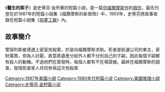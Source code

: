 {{Infobox Book 
|書名      =
醫生的案子|圖像      =
|圖像說明  =
|作者      = [[史蒂芬·金|史蒂芬·金]]
|原名      =The Doctor's Case|中文書名  = 
醫生的案子|出版地    = {{USA}}
|語言      = [[英語|英語]]
|題材      = [[短篇小說|短篇小說]]<br>[[推理小說|推理小說]]
|類型      =
|出版者    = 
|出版日期  = 1987年
}}

《'''醫生的案子'''》是史蒂芬·金所著的短篇小說，是一篇[[仿福爾摩斯作|仿福爾摩斯作]]的[[戲仿|戲仿]]，最先刊登在於1987年的短篇小說集《福爾摩斯的新冒險》中，1993年，史蒂芬將故事收錄在短篇小說集《[[惡夢工廠|惡夢工廠]]》內。

==故事簡介==
警探列斯崔德遇上密室兇殺案，於是向福爾摩斯求助。死者是航運公司的東主，家財萬貫，但為人討厭，故意將遺產分給外人都不分別自己的子嗣，因此每個子嗣都有殺人的動機。不過他們在案發時，每個人都有不在場證據。最終在福爾摩斯的調查，發現死者家人共同參與這次兇殺案      
{{惡夢工廠}}

{{史蒂芬·金}}

[[Category:1987年美國小說|Category:1987年美國小說]]
[[Category:1980年代短篇小说|Category:1980年代短篇小说]]
[[Category:美國推理小說|Category:美國推理小說]]
[[Category:史蒂芬·金短篇小说|Category:史蒂芬·金短篇小说]]